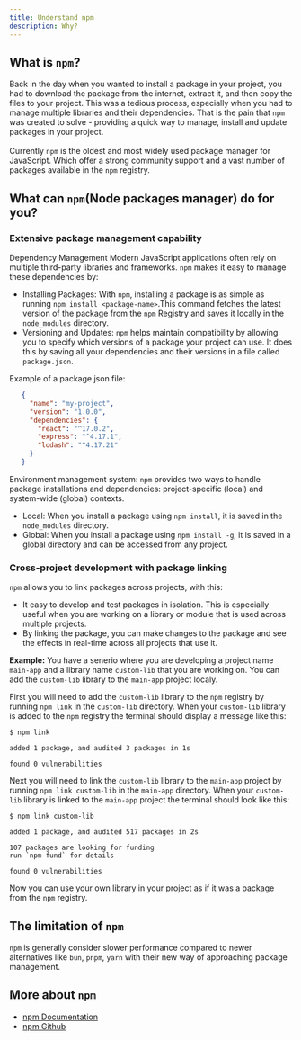 ```yaml
---
title: Understand npm
description: Why?
---
```


## What is `npm`?

Back in the day when you wanted to install a package in your project,
you had to download the package from the internet, extract it,
and then copy the files to your project.
This was a tedious process, especially when you had to manage multiple libraries and their dependencies.
That is the pain that `npm` was created to solve - providing a quick way to manage, install
and update packages in your project.<br/><br/>
Currently `npm` is the oldest and most widely used package manager for JavaScript. Which offer a strong community support and a vast number of packages available in the `npm` registry.

## What can `npm`(Node packages manager) do for you?

### Extensive package management capability
Dependency Management Modern JavaScript applications often rely on multiple third-party libraries
and frameworks. `npm` makes it easy to manage these dependencies by:

- Installing Packages: With `npm`, installing a package is as simple as running `npm install <package-name>`.This command fetches the latest version of the package from the `npm` Registry
and saves it locally in the `node_modules` directory.
- Versioning and Updates: `npm` helps maintain compatibility by allowing you to specify
which versions of a package your project can use. It does this by saving all your dependencies
and their versions in a file called `package.json`.

Example of a package.json file:

```json
   {
     "name": "my-project",
     "version": "1.0.0",
     "dependencies": {
       "react": "^17.0.2",
       "express": "^4.17.1",
       "lodash": "^4.17.21"
     }
   }
```

Environment management system: `npm` provides two ways to handle package installations and dependencies: project-specific (local) and system-wide (global) contexts.

- Local: When you install a package using `npm install`, it is saved in the `node_modules` directory.
- Global: When you install a package using `npm install -g`, it is saved in a global directory and can be accessed from any project.

### Cross-project development with package linking

`npm` allows you to link packages across projects, with this:

- It easy to develop and test packages in isolation. This is especially useful when you are working on a library or module that is used across multiple projects.
- By linking the package, you can make changes to the package and see the effects in real-time across all projects that use it.

<strong>Example:</strong>
You have a senerio where you are developing a project name `main-app` and a library name `custom-lib`
that you are working on. You can add the `custom-lib` library to the `main-app` project localy.<br />

First you will need to add the `custom-lib` library to the `npm` registry by running `npm link` in the `custom-lib` directory.
When your `custom-lib` library is added to the `npm` registry the terminal should display a message like this:

```
$ npm link

added 1 package, and audited 3 packages in 1s

found 0 vulnerabilities
```

Next you will need to link the `custom-lib` library to the `main-app` project by running `npm link custom-lib` in the `main-app` directory.
When your `custom-lib` library is linked to the `main-app` project the terminal should look like this:

```
$ npm link custom-lib

added 1 package, and audited 517 packages in 2s

107 packages are looking for funding
run `npm fund` for details

found 0 vulnerabilities
```

Now you can use your own library in your project as if it was a package from the `npm` registry.

## The limitation of `npm`

`npm` is generally consider slower performance compared to newer alternatives like `bun`, ``pnpm``, `yarn` with their new way of approaching package management.

## More about `npm`

- [npm Documentation](https://docs.npmjs.com/)
- [npm Github](https://github.com/npm)
